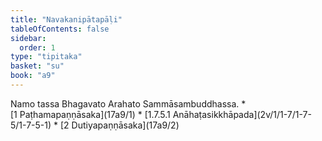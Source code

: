 ```yaml
---
title: "Navakanipātapāḷi"
tableOfContents: false
sidebar:
  order: 1
type: "tipitaka"
basket: "su"
book: "a9"
---
```


<Paragraph number="1" type="center" book="a9">
Namo tassa Bhagavato Arahato Sammāsambuddhassa.

</Paragraph>

<TableOfContents book="a9">
* [1 Paṭhamapaṇṇāsaka](17a9/1)
* [1.7.5.1 Anāhaṭasikkhāpada](2v/1/1-7/1-7-5/1-7-5-1)
* [2 Dutiyapaṇṇāsaka](17a9/2)
</TableOfContents>
